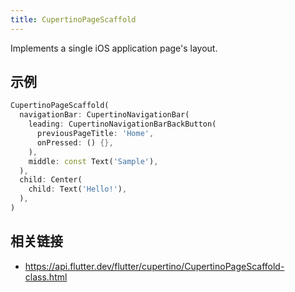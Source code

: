 ```yaml
---
title: CupertinoPageScaffold
---
```


Implements a single iOS application page's layout.

## 示例

```dart liveslice=CupertinoPageScaffold mockup=iPhone7
CupertinoPageScaffold(
  navigationBar: CupertinoNavigationBar(
    leading: CupertinoNavigationBarBackButton(
      previousPageTitle: 'Home',
      onPressed: () {},
    ),
    middle: const Text('Sample'),
  ),
  child: Center(
    child: Text('Hello!'),
  ),
)
```

## 相关链接

- https://api.flutter.dev/flutter/cupertino/CupertinoPageScaffold-class.html
